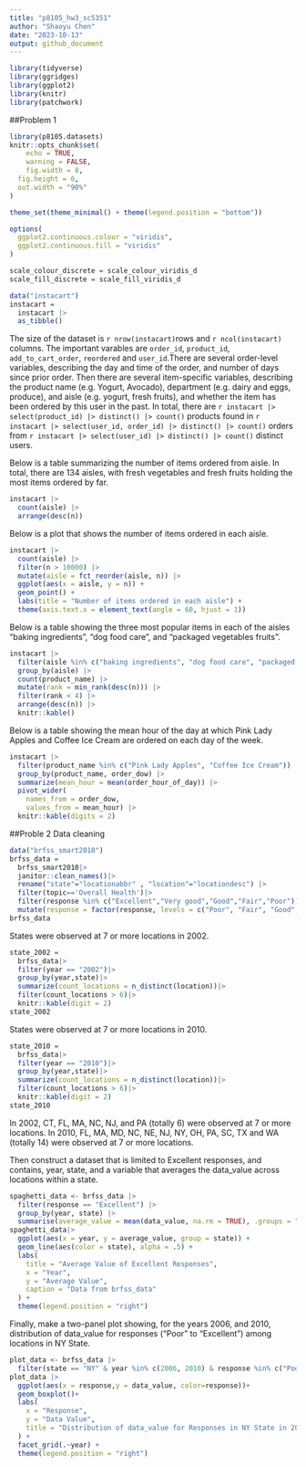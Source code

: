 ```yaml
---
title: "p8105_hw3_sc5351"
author: "Shaoyu Chen"
date: "2023-10-13"
output: github_document
---
```


```r
library(tidyverse)
library(ggridges)
library(ggplot2)
library(knitr)
library(patchwork)
```

##Problem 1
```r
library(p8105.datasets)
knitr::opts_chunk$set(
	echo = TRUE,
	warning = FALSE,
	fig.width = 8, 
  fig.height = 6,
  out.width = "90%"
)

theme_set(theme_minimal() + theme(legend.position = "bottom"))

options(
  ggplot2.continuous.colour = "viridis",
  ggplot2.continuous.fill = "viridis"
)

scale_colour_discrete = scale_colour_viridis_d
scale_fill_discrete = scale_fill_viridis_d
```

```r
data("instacart")
instacart = 
  instacart |> 
  as_tibble()
```

The size of the dataset is `r nrow(instacart)`rows and  `r ncol(instacart)` columns. The important varables are `order_id`, `product_id`, `add_to_cart_order`, `reordered` and `user_id`.There are several order-level variables, describing the day and time of the order, and number of days since prior order. Then there are several item-specific variables, describing the product name (e.g. Yogurt, Avocado), department (e.g. dairy and eggs, produce), and aisle (e.g. yogurt, fresh fruits), and whether the item has been ordered by this user in the past. In total, there are `r instacart |> select(product_id) |> distinct() |> count()` products found in `r instacart |> select(user_id, order_id) |> distinct() |> count()` orders from `r instacart |> select(user_id) |> distinct() |> count()` distinct users.

Below is a table summarizing the number of items ordered from aisle. In total, there are 134 aisles, with fresh vegetables and fresh fruits holding the most items ordered by far.

```r
instacart |> 
  count(aisle) |> 
  arrange(desc(n))
```

Below is a plot that shows the number of items ordered in each aisle.
```r
instacart |> 
  count(aisle) |> 
  filter(n > 10000) |> 
  mutate(aisle = fct_reorder(aisle, n)) |> 
  ggplot(aes(x = aisle, y = n)) + 
  geom_point() + 
  labs(title = "Number of items ordered in each aisle") +
  theme(axis.text.x = element_text(angle = 60, hjust = 1))
```

Below is a table showing the three most popular items in each of the aisles “baking ingredients”, “dog food care”, and “packaged vegetables fruits”. 
```r
instacart |> 
  filter(aisle %in% c("baking ingredients", "dog food care", "packaged vegetables fruits")) |>
  group_by(aisle) |> 
  count(product_name) |> 
  mutate(rank = min_rank(desc(n))) |> 
  filter(rank < 4) |> 
  arrange(desc(n)) |>
  knitr::kable()
```

Below is a table showing the mean hour of the day at which Pink Lady Apples and Coffee Ice Cream are ordered on each day of the week.
```r
instacart |>
  filter(product_name %in% c("Pink Lady Apples", "Coffee Ice Cream")) |>
  group_by(product_name, order_dow) |>
  summarize(mean_hour = mean(order_hour_of_day)) |>
  pivot_wider(
    names_from = order_dow, 
    values_from = mean_hour) |>
  knitr::kable(digits = 2)
```

##Proble 2
Data cleaning
```r
data("brfss_smart2010")
brfss_data =
  brfss_smart2010|>
  janitor::clean_names()|>
  rename("state"="locationabbr" , "location"="locationdesc") |>
  filter(topic=='Overall Health')|>
  filter(response %in% c("Excellent","Very good","Good","Fair","Poor"))|>
  mutate(response = factor(response, levels = c("Poor", "Fair", "Good", "Very Good", "Excellent"), ordered = TRUE))
brfss_data
```
States were observed at 7 or more locations in 2002.
```r
state_2002 =
  brfss_data|>
  filter(year == "2002")|>
  group_by(year,state)|>
  summarize(count_locations = n_distinct(location))|>
  filter(count_locations > 6)|>
  knitr::kable(digit = 2)
state_2002
```

States were observed at 7 or more locations in 2010.
```r
state_2010 = 
  brfss_data|>
  filter(year == "2010")|>
  group_by(year,state)|>
  summarize(count_locations = n_distinct(location))|>
  filter(count_locations > 6)|>
  knitr::kable(digit = 2)
state_2010
```
In 2002, CT, FL, MA, NC, NJ, and PA (totally 6) were observed at 7 or more locations.
In 2010, FL, MA, MD, NC, NE, NJ, NY, OH, PA, SC, TX and WA (totally 14) were observed at 7 or more locations.

Then construct a dataset that is limited to Excellent responses, and contains, year, state, and a variable that averages the data_value across locations within a state. 
```r
spaghetti_data <- brfss_data |> 
  filter(response == "Excellent") |>
  group_by(year, state) |>
  summarise(average_value = mean(data_value, na.rm = TRUE), .groups = "drop")
spaghetti_data|>
  ggplot(aes(x = year, y = average_value, group = state)) + 
  geom_line(aes(color = state), alpha = .5) + 
  labs(
    title = "Average Value of Excellent Responses",
    x = "Year",
    y = "Average Value",
    caption = "Data from brfss_data"
  ) +
  theme(legend.position = "right")
```

Finally, make a two-panel plot showing, for the years 2006, and 2010, distribution of data_value for responses (“Poor” to “Excellent”) among locations in NY State.
```r
plot_data <- brfss_data |>
  filter(state == "NY" & year %in% c(2006, 2010) & response %in% c("Poor", "Fair", "Good", "Very Good", "Excellent"))
plot_data |>
  ggplot(aes(x = response,y = data_value, color=response))+
  geom_boxplot()+
  labs(
    x = "Response",
    y = "Data Value",
    title = "Distribution of data_value for Responses in NY State in 2006 and 2010"
  ) +
  facet_grid(.~year) +
  theme(legend.position = "right")
```

